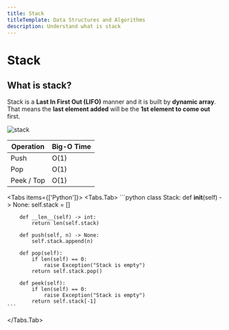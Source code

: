 ```yaml
---
title: Stack
titleTemplate: Data Structures and Algorithms
description: Understand what is stack
---
```



# Stack

## What is stack?

Stack is a **Last In First Out (LIFO)** manner and it is built by **dynamic array**. That means the **last element added** will be the **1st element to come out** first.

![stack](/docs/data-structures-and-algorithms/stack.png)

| Operation | Big-O Time |
| --------- | ---------- |
| Push | O(1) |
| Pop | O(1) |
| Peek / Top | O(1) |

<Tabs items={['Python']}>
  <Tabs.Tab>
    ```python
    class Stack:
        def __init__(self) -> None:
            self.stack = []

        def __len__(self) -> int:
            return len(self.stack)

        def push(self, n) -> None:
            self.stack.append(n)

        def pop(self):
            if len(self) == 0:
                raise Exception("Stack is empty")
            return self.stack.pop()

        def peek(self):
            if len(self) == 0:
                raise Exception("Stack is empty")
            return self.stack[-1]
    ```
  </Tabs.Tab>
</Tabs>


<Comments />
